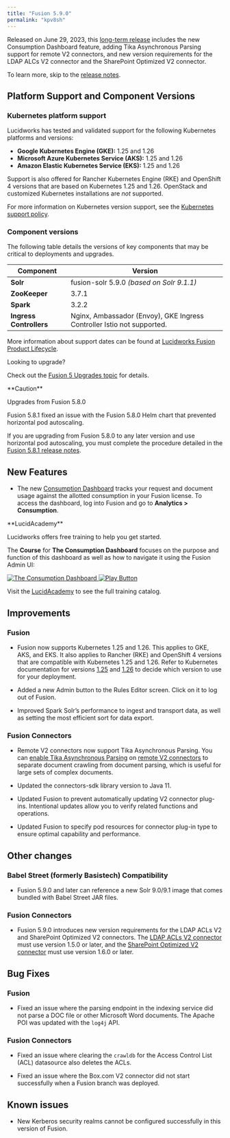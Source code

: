 ```yaml
---
title: "Fusion 5.9.0"
permalink: "kpv8sh"
---
```


Released on June 29, 2023, this [long-term release](/policies/7shln5/lucidworks-version-support-lifecycle#long-term-release-support-policy) includes the new Consumption Dashboard feature, adding Tika Asynchronous Parsing support for remote V2 connectors, and new version requirements for the LDAP ALCs V2 connector and the SharePoint Optimized V2 connector.

To learn more, skip to the [release notes](#rel-notes).

## Platform Support and Component Versions

### Kubernetes platform support

Lucidworks has tested and validated support for the following Kubernetes platforms and versions:

* **Google Kubernetes Engine (GKE):** 1.25 and 1.26
* **Microsoft Azure Kubernetes Service (AKS):** 1.25 and 1.26
* **Amazon Elastic Kubernetes Service (EKS):** 1.25 and 1.26

Support is also offered for Rancher Kubernetes Engine (RKE) and OpenShift 4 versions that are based on Kubernetes 1.25 and 1.26. OpenStack and customized Kubernetes installations are *not* supported.

For more information on Kubernetes version support, see the [Kubernetes support policy](/policies/7shln5/lucidworks-version-support-lifecycle#kubernetes-support).

### Component versions

The following table details the versions of key components that may be critical to deployments and upgrades.

| Component | Version |
| --- | --- |
| **Solr** | fusion-solr 5.9.0  *(based on Solr 9.1.1)* |
| **ZooKeeper** | 3.7.1 |
| **Spark** | 3.2.2 |
| **Ingress Controllers** | Nginx, Ambassador (Envoy), GKE Ingress Controller  Istio not supported. |

More information about support dates can be found at [Lucidworks Fusion Product Lifecycle](/policies/7shln5/lucidworks-version-support-lifecycle).

<Tip>
Looking to upgrade?

Check out the [Fusion 5 Upgrades topic](/how-to/upgrade-fusion-5/3svmoc/fusion-5-upgrades) for details.
</Tip>


<Warning>
**Caution**

Upgrades from Fusion 5.8.0

Fusion 5.8.1 fixed an issue with the Fusion 5.8.0 Helm chart that prevented horizontal pod autoscaling.

If you are upgrading from Fusion 5.8.0 to any later version and use horizontal pod autoscaling, you must complete the procedure detailed in the [Fusion 5.8.1 release notes](/fusion/5.9/608v1q/fusion-5-8-1#autoscaling).
</Warning>

## New Features

* The new [Consumption Dashboard](/fusion/5.9/0m5ml4/consumption-dashboard) tracks your request and document usage against the allotted consumption in your Fusion license. To access the dashboard, log into Fusion and go to **Analytics > Consumption**.

<Note>
**LucidAcademy**

Lucidworks offers free training to help you get started.

The **Course** for **The Consumption Dashboard** focuses on the purpose and function of this dashboard as well as how to navigate it using the Fusion Admin UI:

<Frame>
  <a href="https://academy.lucidworks.com/the-consumption-dashboard" target="_blank">
    <div class="note-image-wrapper">
      <img noZoom src="/assets/images/training-covers/consumption-dashboard.png" alt="The Consumption Dashboard" class="note-image" />
      <img noZoom src="/images/play-btn.svg" alt="Play Button" class="note-image-overlay" />
    </div>
  </a>
</Frame>


Visit the [LucidAcademy](https://academy.lucidworks.com) to see the full training catalog.
</Note>

## Improvements

### Fusion

* Fusion now supports Kubernetes 1.25 and 1.26. This applies to GKE, AKS, and EKS. It also applies to Rancher (RKE) and OpenShift 4 versions that are compatible with Kubernetes 1.25 and 1.26. Refer to Kubernetes documentation for versions [1.25](https://kubernetes.io/blog/2022/08/04/upcoming-changes-in-kubernetes-1-25/) and [1.26](https://kubernetes.io/blog/2022/11/18/upcoming-changes-in-kubernetes-1-26/) to decide which version to use for your deployment.

* Added a new Admin button to the Rules Editor screen. Click on it to log out of Fusion.

* Improved Spark Solr’s performance to ingest and transport data, as well as setting the most efficient sort for data export.

### Fusion Connectors

* Remote V2 connectors now support Tika Asynchronous Parsing. You can [enable Tika Asynchronous Parsing](/how-to/5bk663/use-tika-asynchronous-parsing) on [remote V2 connectors](/fusion-connectors/8xhsoc/remote-v-2-connectors) to separate document crawling from document parsing, which is useful for large sets of complex documents.

* Updated the connectors-sdk library version to Java 11.

* Updated Fusion to prevent automatically updating V2 connector plug-ins. Intentional updates allow you to verify related functions and operations.

* Updated Fusion to specify pod resources for connector plug-in type to ensure optimal capability and performance.

## Other changes

### Babel Street (formerly Basistech) Compatibility

* Fusion 5.9.0 and later can reference a new Solr 9.0/9.1 image that comes bundled with Babel Street JAR files.

### Fusion Connectors

* Fusion 5.9.0 introduces new version requirements for the LDAP ACLs V2 and SharePoint Optimized V2 connectors. The [LDAP ACLs V2 connector](/fusion-connectors/4selgx/ldap-ac-ls-v-2) must use version 1.5.0 or later, and the [SharePoint Optimized V2 connector](/fusion-connectors/3qqudu/share-point-optimized-v-2) must use version 1.6.0 or later.

## Bug Fixes

### Fusion

* Fixed an issue where the parsing endpoint in the indexing service did not parse a DOC file or other Microsoft Word documents. The Apache POI was updated with the `log4j` API.

### Fusion Connectors

* Fixed an issue where clearing the `crawldb` for the Access Control List (ACL) datasource also deletes the ACLs.

* Fixed an issue where the Box.com V2 connector did not start successfully when a Fusion branch was deployed.

## Known issues

* New Kerberos security realms cannot be configured successfully in this version of Fusion.